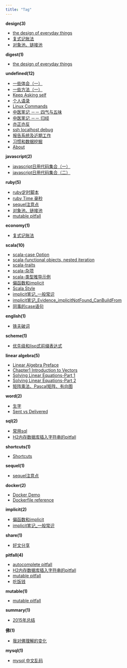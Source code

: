 ```yaml
---
title: "Tag"
---
```


**design(3)**

* [the design of everyday things](2015-05-10-the_design_of_everyday_things.html)
* [复式记账法](2015-05-11-复式记账法.html)
* [对象池、链接池](2015-11-20-object_pool.html)

**digest(1)**

* [the design of everyday things](2015-05-10-the_design_of_everyday_things.html)

**undefined(12)**

* [一些体会（一）](2015-05-10-一些体会（一）.html)
* [一些方法（一）](2015-05-10-一些方法（一）.html)
* [Keep Asking self](2015-06-03-keep-asking-self.html)
* [个人语录](2015-07-09-个人语录.html)
* [Linux Commands](2015-07-28-linux_commands.html)
* [中医笔记 －－ 四气与五味](2016-01-02-中药笔记－四气与五味.html)
* [中医笔记 －－ 归经](2016-01-02-中药笔记－归经.html)
* [亦正亦反](2016-01-02-亦正亦反.html)
* [ssh localhost debug](2016-07-28-一次ssh_localhost.html)
* [报告系统及近期工作](2016-11-05-报告系统及近期工作.html)
* [习惯和数据挖掘](2016-11-11-习惯和数据挖掘.html)
* [About](about.html)

**javascript(2)**

* [javascript日用代码集合（一）](2015-05-11-javascript日用代码集合（一）.html)
* [javascript日用代码集合（二）](2015-06-09-javascript日用代码集合（二）.html)

**ruby(5)**

* [ruby定时脚本](2015-05-11-ruby定时脚本.html)
* [ruby Time 毫秒](2015-05-26-ruby_time注意点.html)
* [sequel注意点](2015-07-14-sequel注意点.html)
* [对象池、链接池](2015-11-20-object_pool.html)
* [mutable pitfall](2016-01-20-mutable_pitfall.html)

**economy(1)**

* [复式记账法](2015-05-11-复式记账法.html)

**scala(10)**

* [scala-case Option](2015-05-15-scala-case_Option.html)
* [scala-functional objects, nested iteration](2015-05-15-scala-functional_objects,_nested_iteration.html)
* [scala-traits](2015-05-15-scala-traits.html)
* [scala-杂项](2015-05-15-scala-杂项.html)
* [scala-类型推导示例](2015-05-20-scala-类型推导示例.html)
* [偏函数和implicit](2015-07-29-偏函数和implicit.html)
* [Scala Style](2015-07-30-scala_style.html)
* [implicit笔记_一般常识](2015-10-20-implicit笔记_一般常识.html)
* [implicit笔记_Evidence_implicitNotFound_CanBuildFrom](2015-10-22-implicit笔记_Evidence_implicitNotFound_CanBuildFrom.html)
* [同事的case语句](2015-11-04-同事的case语句.html)

**english(1)**

* [铁夫破词](2015-05-16-铁夫破词.html)

**scheme(1)**

* [优先级和lisp式前缀表达式](2015-05-21-优先级和lisp式前缀表达式.html)

**linear algebra(5)**

* [Linear Algebra Preface](2015-06-07-linear-algebra-preface.html)
* [Chapter1 Introduction to Vectors](2015-06-08-Chapter_1_Introduction_to_Vectors.html)
* [Solving Linear Equations-Part 1](2015-06-16-Solving_Linear_Equations-Part_1.html)
* [Solving Linear Equations-Part 2](2015-06-30-Solving_Linear_Equations-Part_2.html)
* [矩阵乘法、Pascal矩阵、有向图](2015-08-08-矩阵乘法、Pascal矩阵、有向图.html)

**word(2)**

* [生字](2015-06-26-生字.html)
* [Sent vs Delivered](2016-01-13-send_vs_deliver.html)

**sql(2)**

* [常用sql](2015-07-02-常用sql.html)
* [H2内存数据库插入字符串的pitfall](2016-01-14-h2_sql_pitfall.html)

**shortcuts(1)**

* [Shortcuts](2015-07-09-shortcuts.html)

**sequel(1)**

* [sequel注意点](2015-07-14-sequel注意点.html)

**docker(2)**

* [Docker Demo](2015-07-28-docker_demo.html)
* [Dockerfile reference](2015-07-29-dockerfile_ref.html)

**implicit(2)**

* [偏函数和implicit](2015-07-29-偏函数和implicit.html)
* [implicit笔记_一般常识](2015-10-20-implicit笔记_一般常识.html)

**share(1)**

* [好文分享](2015-08-16-share-doc.html)

**pitfall(4)**

* [autocomplete pitfall](2015-10-29-autocomplete_pitfall.html)
* [H2内存数据库插入字符串的pitfall](2016-01-14-h2_sql_pitfall.html)
* [mutable pitfall](2016-01-20-mutable_pitfall.html)
* [吃饭钱](2016-03-08-吃饭钱.html)

**mutable(1)**

* [mutable pitfall](2016-01-20-mutable_pitfall.html)

**summary(1)**

* [2015年总结](2016-01-24-2015年总结.html)

**佛(1)**

* [我对佛理解的变化](2016-01-27-my_opinion_on_buddha.html)

**mysql(1)**

* [mysql 中文乱码](2016-11-05-mysql-中文乱码.html)
